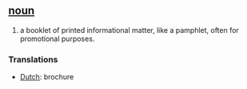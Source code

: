 == [[noun]] ==
#a booklet of printed informational matter, like a pamphlet, often for promotional purposes.
===Translations===
*[[Dutch]]: brochure